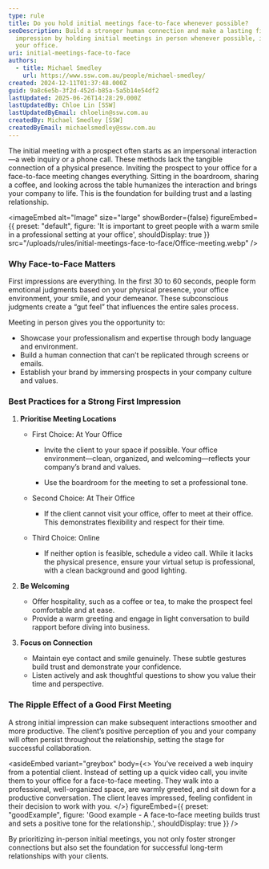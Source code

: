 ```yaml
---
type: rule
title: Do you hold initial meetings face-to-face whenever possible?
seoDescription: Build a stronger human connection and make a lasting first
  impression by holding initial meetings in person whenever possible, ideally at
  your office.
uri: initial-meetings-face-to-face
authors:
  - title: Michael Smedley
    url: https://www.ssw.com.au/people/michael-smedley/
created: 2024-12-11T01:37:48.000Z
guid: 9a8c6e5b-3f2d-452d-b85a-5a5b14e54df2
lastUpdated: 2025-06-26T14:28:29.000Z
lastUpdatedBy: Chloe Lin [SSW]
lastUpdatedByEmail: chloelin@ssw.com.au
createdBy: Michael Smedley [SSW]
createdByEmail: michaelsmedley@ssw.com.au
---
```


The initial meeting with a prospect often starts as an impersonal interaction—a web inquiry or a phone call. These methods lack the tangible connection of a physical presence. Inviting the prospect to your office for a face-to-face meeting changes everything. Sitting in the boardroom, sharing a coffee, and looking across the table humanizes the interaction and brings your company to life. This is the foundation for building trust and a lasting relationship.


<imageEmbed
  alt="Image"
  size="large"
  showBorder={false}
  figureEmbed={{
    preset: "default",
    figure: 'It is important to greet people with a warm smile in a professional setting at your office',
    shouldDisplay: true
  }}
  src="/uploads/rules/initial-meetings-face-to-face/Office-meeting.webp"
/>
### Why Face-to-Face Matters

First impressions are everything. In the first 30 to 60 seconds, people form emotional judgments based on your physical presence, your office environment, your smile, and your demeanor. These subconscious judgments create a “gut feel” that influences the entire sales process.

Meeting in person gives you the opportunity to:

* Showcase your professionalism and expertise through body language and environment.
* Build a human connection that can’t be replicated through screens or emails.
* Establish your brand by immersing prospects in your company culture and values.

### Best Practices for a Strong First Impression

1. **Prioritise Meeting Locations**

    * First Choice: At Your Office

        * Invite the client to your space if possible. Your office environment—clean, organized, and welcoming—reflects your company’s brand and values.

        * Use the boardroom for the meeting to set a professional tone.

    * Second Choice: At Their Office

        * If the client cannot visit your office, offer to meet at their office. This demonstrates flexibility and respect for their time.

    * Third Choice: Online

        * If neither option is feasible, schedule a video call. While it lacks the physical presence, ensure your virtual setup is professional, with a clean background and good lighting.

2. **Be Welcoming**
   * Offer hospitality, such as a coffee or tea, to make the prospect feel comfortable and at ease.
   * Provide a warm greeting and engage in light conversation to build rapport before diving into business.

3. **Focus on Connection**
   * Maintain eye contact and smile genuinely. These subtle gestures build trust and demonstrate your confidence.
   * Listen actively and ask thoughtful questions to show you value their time and perspective.

### The Ripple Effect of a Good First Meeting

A strong initial impression can make subsequent interactions smoother and more productive. The client’s positive perception of you and your company will often persist throughout the relationship, setting the stage for successful collaboration.

<asideEmbed
  variant="greybox"
  body={<>
    You’ve received a web inquiry from a potential client. Instead of setting up a quick video call, you invite them to your office for a face-to-face meeting. They walk into a professional, well-organized space, are warmly greeted, and sit down for a productive conversation. The client leaves impressed, feeling confident in their decision to work with you.
  </>}
  figureEmbed={{
    preset: "goodExample",
    figure: 'Good example - A face-to-face meeting builds trust and sets a positive tone for the relationship.',
    shouldDisplay: true
  }}
/>

By prioritizing in-person initial meetings, you not only foster stronger connections but also set the foundation for successful long-term relationships with your clients.
